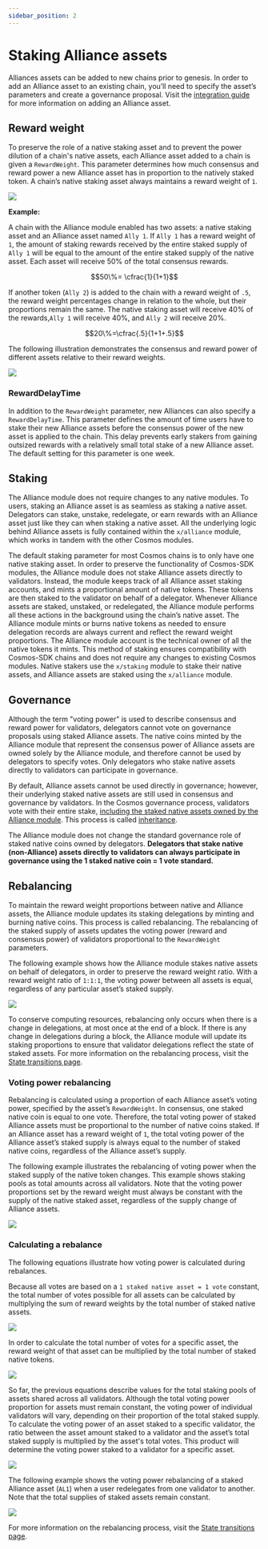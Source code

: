 ```yaml
---
sidebar_position: 2
---
```




# Staking Alliance assets

Alliances assets can be added to new chains prior to genesis. In order to add an Alliance asset to an existing chain, you’ll need to specify the asset’s parameters and create a governance proposal. Visit the [integration guide](../guides/create.mdx) for more information on adding an Alliance asset.

## Reward weight

To preserve the role of a native staking asset and to prevent the power dilution of a chain's native assets, each Alliance asset added to a chain is given a  `RewardWeight`. This parameter determines how much consensus and reward power a new Alliance asset has in proportion to the natively staked token. A chain’s native staking asset always maintains a reward weight of `1`. 

![](/img/alliance/voting-power.png)

**Example:**

A chain with the Alliance module enabled has two assets: a native staking asset and an Alliance asset named `Ally 1`. If `Ally 1` has a reward weight of `1`,  the amount of staking rewards received by the entire staked supply of `Ally 1` will be equal to the amount of the entire staked supply of the native asset. Each asset will receive 50% of the total consensus rewards.

$$50\%= \cfrac{1}{1+1}$$

If another token (`Ally 2`) is added to the chain with a reward weight of `.5`, the reward weight percentages change in relation to the whole, but their proportions remain the same. The native staking asset will receive 40% of the rewards,`Ally 1` will receive 40%, and `Ally 2` will receive 20%.

$$20\%=\cfrac{.5}{1+1+.5}$$

The following illustration demonstrates the consensus and reward power of different assets relative to their reward weights. 

![](/img/alliance/gov-power.png)


### RewardDelayTime

In addition to the `RewardWeight` parameter, new Alliances can also specify a `RewardDelayTime`. This parameter defines the amount of time users have to stake their new Alliance assets before the consensus power of the new asset is applied to the chain. This delay prevents early stakers from gaining outsized rewards with a relatively small total stake of a new Alliance asset. The default setting for this parameter is one week.

## Staking

The Alliance module does not require changes to any native modules. To users, staking an Alliance asset is as seamless as staking a native asset. Delegators can stake, unstake, redelegate, or earn rewards with an Alliance asset just like they can when staking a native asset. All the underlying logic behind Alliance assets is fully contained within the `x/alliance` module, which works in tandem with the other Cosmos modules.

The default staking parameter for most Cosmos chains is to only have one native staking asset. In order to preserve the functionality of Cosmos-SDK modules, the Alliance module does not stake Alliance assets directly to validators. Instead, the module keeps track of all Alliance asset staking accounts, and mints a proportional amount of native tokens. These tokens are then staked to the validator on behalf of a delegator. Whenever Alliance assets are staked, unstaked, or redelegated, the Alliance module performs all these actions in the background using the chain’s native asset. The Alliance module mints or burns native tokens as needed to ensure delegation records are always current and reflect the reward weight proportions. The Alliance module account is the technical owner of all the native tokens it mints. This method of staking ensures compatibility with Cosmos-SDK chains and does not require any changes to existing Cosmos modules. Native stakers use the `x/staking` module to stake their native assets, and Alliance assets are staked using the `x/alliance` module.

## Governance

<Admonition type="tip" icon="✅" title="Alliance assets and governance">
Although the term "voting power" is used to describe consensus and reward power for validators, delegators cannot vote on governance proposals using staked Alliance assets. The native coins minted by the Alliance module that represent the consensus power of Alliance assets are owned solely by the Alliance module, and therefore cannot be used by delegators to specify votes. Only delegators who stake native assets directly to validators can participate in governance. 
</Admonition>

By default, Alliance assets cannot be used directly in governance; however, their underlying staked native assets are still used in consensus and governance by validators. In the Cosmos governance process, validators vote with their entire stake, [including the staked native assets owned by the Alliance module](#staking). This process is called [inheritance](https://docs.cosmos.network/main/modules/gov#inheritance).

The Alliance module does not change the standard governance role of staked native coins owned by delegators. **Delegators that stake native (non-Alliance) assets directly to validators can always participate in governance using the 1 staked native coin = 1 vote standard.** 


## Rebalancing

To maintain the reward weight proportions between native and Alliance assets, the Alliance module updates its staking delegations by minting and burning native coins. This process is called rebalancing. The rebalancing of the staked supply of assets updates the voting power (reward and consensus power) of validators proportional to the `RewardWeight` parameters.

The following example shows how the Alliance module stakes native assets on behalf of delegators, in order to preserve the reward weight ratio. With a reward weight ratio of `1:1:1`, the voting power between all assets is equal, regardless of any particular asset’s staked supply.

![](/img/alliance/staking-example.png)

To conserve computing resources, rebalancing only occurs when there is a change in delegations, at most once at the end of a block. If there is any change in delegations during a block, the Alliance module will update its staking proportions to ensure that validator delegations reflect the state of staked assets. For more information on the rebalancing process, visit the [State transitions page](../tech/transitions.mdx).

### Voting power rebalancing

Rebalancing is calculated using a proportion of each Alliance asset’s voting power, specified by the asset’s `RewardWeight`. In consensus, one staked native coin is equal to one vote. Therefore, the total voting power of staked Alliance assets must be proportional to the number of native coins staked. If an Alliance asset has a reward weight of `1`, the total voting power of the Alliance asset’s staked supply is always equal to the number of staked native coins, regardless of the Alliance asset’s supply. 

The following example illustrates the rebalancing of voting power when the staked supply of the native token changes. This example shows staking pools as total amounts across all validators. Note that the voting power proportions set by the reward weight must always be constant with the supply of the native staked asset, regardless of the supply change of Alliance assets.

![](/img/alliance/rebalance-example.png)

### Calculating a rebalance

The following equations illustrate how voting power is calculated during rebalances.

Because all votes are based on a `1 staked native asset = 1 vote` constant, the total number of votes possible for all assets can be calculated by multiplying the sum of reward weights by the total number of staked native assets.

![](/img/alliance/votes-all-assets.png)

In order to calculate the total number of votes for a specific asset, the reward weight of that asset can be multiplied by the total number of staked native tokens.

![](/img/alliance/votes-specific-assets.png)

So far, the previous equations describe values for the total staking pools of assets shared across all validators. Although the total voting power proportion for assets must remain constant, the voting power of individual validators will vary, depending on their proportion of the total staked supply. To calculate the voting power of an asset staked to a specific validator, the ratio between the asset amount staked to a validator and the asset’s total staked supply is multiplied by the asset's total votes. This product will determine the voting power staked to a validator for a specific asset.

![](/img/alliance/votes-per-denom.png)

The following example shows the voting power rebalancing of a staked Alliance asset (`AL1`) when a user redelegates from one validator to another. Note that the total supplies of staked assets remain constant.


![](/img/alliance/redelegation.png)

For more information on the rebalancing process, visit the [State transitions page](../tech/transitions.mdx).


